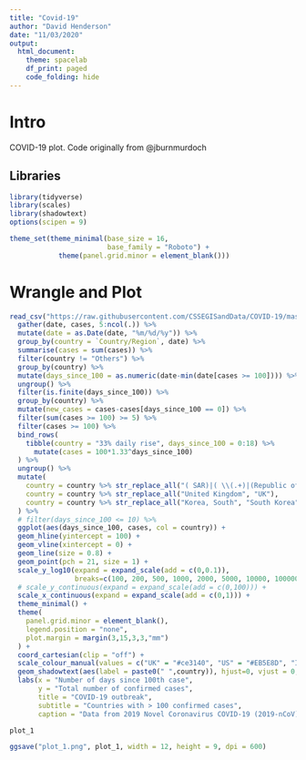 ```yaml
---
title: "Covid-19"
author: "David Henderson"
date: "11/03/2020"
output: 
  html_document:
    theme: spacelab
    df_print: paged
    code_folding: hide
---
```


# Intro

COVID-19 plot. Code originally from @jburnmurdoch

## Libraries 

```r
library(tidyverse)
library(scales)
library(shadowtext)
options(scipen = 9)

theme_set(theme_minimal(base_size = 16, 
                        base_family = "Roboto") +
            theme(panel.grid.minor = element_blank()))
```


# Wrangle and Plot

```r
read_csv("https://raw.githubusercontent.com/CSSEGISandData/COVID-19/master/csse_covid_19_data/csse_covid_19_time_series/time_series_19-covid-Confirmed.csv") %>% 
  gather(date, cases, 5:ncol(.)) %>%
  mutate(date = as.Date(date, "%m/%d/%y")) %>%
  group_by(country = `Country/Region`, date) %>%
  summarise(cases = sum(cases)) %>%
  filter(country != "Others") %>%
  group_by(country) %>%
  mutate(days_since_100 = as.numeric(date-min(date[cases >= 100]))) %>%
  ungroup() %>%
  filter(is.finite(days_since_100)) %>% 
  group_by(country) %>%
  mutate(new_cases = cases-cases[days_since_100 == 0]) %>%
  filter(sum(cases >= 100) >= 5) %>%
  filter(cases >= 100) %>% 
  bind_rows(
    tibble(country = "33% daily rise", days_since_100 = 0:18) %>%
      mutate(cases = 100*1.33^days_since_100)
  ) %>%
  ungroup() %>%
  mutate(
    country = country %>% str_replace_all("( SAR)|( \\(.+)|(Republic of )", ""),
    country = country %>% str_replace_all("United Kingdom", "UK"),
    country = country %>% str_replace_all("Korea, South", "South Korea")
  ) %>%
  # filter(days_since_100 <= 10) %>%
  ggplot(aes(days_since_100, cases, col = country)) +
  geom_hline(yintercept = 100) +
  geom_vline(xintercept = 0) +
  geom_line(size = 0.8) +
  geom_point(pch = 21, size = 1) +
  scale_y_log10(expand = expand_scale(add = c(0,0.1)), 
                breaks=c(100, 200, 500, 1000, 2000, 5000, 10000, 100000)) +
  # scale_y_continuous(expand = expand_scale(add = c(0,100))) +
  scale_x_continuous(expand = expand_scale(add = c(0,1))) +
  theme_minimal() +
  theme(
    panel.grid.minor = element_blank(),
    legend.position = "none",
    plot.margin = margin(3,15,3,3,"mm")
  ) +
  coord_cartesian(clip = "off") +
  scale_colour_manual(values = c("UK" = "#ce3140", "US" = "#EB5E8D", "Italy" = "black", "France" = "#c2b7af", "Germany" = "#c2b7af", "Hong Kong" = "#1E8FCC", "Iran" = "#9dbf57", "Japan" = "#208fce", "Singapore" = "#1E8FCC", "South Korea" = "#208fce", "Belgium" = "#c2b7af", "Netherlands" = "#c2b7af", "Norway" = "#c2b7af", "Spain" = "#c2b7af", "Sweden" = "#c2b7af", "Switzerland" = "#c2b7af", "33% daily rise" = "#D9CCC3", "Cruise Ship" = "#4477AA", "China" = "#6677CC")) +
  geom_shadowtext(aes(label = paste0(" ",country)), hjust=0, vjust = 0, data = . %>% group_by(country) %>% top_n(1, days_since_100), bg.color = "white") +
  labs(x = "Number of days since 100th case", 
       y = "Total number of confirmed cases",
       title = "COVID-19 outbreak",
       subtitle = "Countries with > 100 confirmed cases",
       caption = "Data from 2019 Novel Coronavirus COVID-19 (2019-nCoV) Data Repository by Johns Hopkins CSSE") -> plot_1

plot_1
```




```r
ggsave("plot_1.png", plot_1, width = 12, height = 9, dpi = 600)
```

